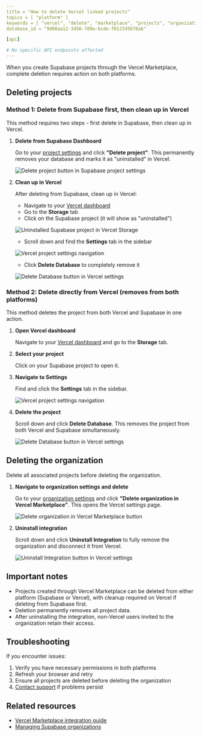 ```yaml
---
title = "How to delete Vercel linked projects"
topics = [ "platform" ]
keywords = [ "vercel", "delete", "marketplace", "projects", "organization" ]
database_id = "9d08aa12-3456-789a-bcde-f012345678ab"

[api]

# No specific API endpoints affected
---
```


When you create Supabase projects through the Vercel Marketplace, complete deletion requires action on both platforms.

## Deleting projects

### Method 1: Delete from Supabase first, then clean up in Vercel

This method requires two steps - first delete in Supabase, then clean up in Vercel.

1. **Delete from Supabase Dashboard**
   
   Go to your [project settings](https://supabase.com/dashboard/project/_/settings/general) and click **"Delete project"**. This permanently removes your database and marks it as "uninstalled" in Vercel.

   <Image 
     alt="Delete project button in Supabase project settings" 
     src="/docs/img/troubleshooting/54428354-a1f4-4c44-bd03-d87f4b925d94.png" 
     zoomable
   />

2. **Clean up in Vercel**
   
   After deleting from Supabase, clean up in Vercel:
   - Navigate to your [Vercel dashboard](https://vercel.com/dashboard)
   - Go to the **Storage** tab
   - Click on the Supabase project (it will show as "uninstalled")
   
   <Image 
     alt="Uninstalled Supabase project in Vercel Storage" 
     src="/docs/img/troubleshooting/cf450bca-aad3-4783-ae3b-5cc83e0afa54.png" 
     zoomable
   />

   - Scroll down and find the **Settings** tab in the sidebar
   
   <Image 
     alt="Vercel project settings navigation" 
     src="/docs/img/troubleshooting/da70bc33-f123-4567-8901-abcdef123456.png" 
     zoomable
   />
   
   - Click **Delete Database** to completely remove it
   
   <Image 
     alt="Delete Database button in Vercel settings" 
     src="/docs/img/troubleshooting/c4e7b193-4567-8901-abcd-ef1234567890.png" 
     zoomable
   /> 

### Method 2: Delete directly from Vercel (removes from both platforms)

This method deletes the project from both Vercel and Supabase in one action.

1. **Open Vercel dashboard**
   
   Navigate to your [Vercel dashboard](https://vercel.com/dashboard) and go to the **Storage** tab.

2. **Select your project**
   
   Click on your Supabase project to open it.

3. **Navigate to Settings**
   
   Find and click the **Settings** tab in the sidebar.

   <Image 
     alt="Vercel project settings navigation" 
     src="/docs/img/troubleshooting/da70bc33-f123-4567-8901-abcdef123456.png" 
     zoomable
   />

4. **Delete the project**
   
   Scroll down and click **Delete Database**. This removes the project from both Vercel and Supabase simultaneously.

   <Image 
     alt="Delete Database button in Vercel settings" 
     src="/docs/img/troubleshooting/c4e7b193-4567-8901-abcd-ef1234567890.png" 
     zoomable
   />

## Deleting the organization

<Admonition type="caution">
Delete all associated projects before deleting the organization.
</Admonition>

1. **Navigate to organization settings and delete**
   
   Go to your [organization settings](https://supabase.com/dashboard/org/_/general) and click **"Delete organization in Vercel Marketplace"**. This opens the Vercel settings page.

   <Image 
     alt="Delete organization in Vercel Marketplace button" 
     src="/docs/img/troubleshooting/ff01bba8-abcd-ef12-3456-7890abcdef12.png" 
     zoomable
   />

2. **Uninstall integration**
   
   Scroll down and click **Uninstall Integration** to fully remove the organization and disconnect it from Vercel.

   <Image 
     alt="Uninstall Integration button in Vercel settings" 
     src="/docs/img/troubleshooting/f294a4d6-ef12-3456-7890-abcdef123456.png" 
     zoomable
   />

## Important notes

- Projects created through Vercel Marketplace can be deleted from either platform (Supabase or Vercel), with cleanup required on Vercel if deleting from Supabase first.
- Deletion permanently removes all project data.
- After uninstalling the integration, non-Vercel users invited to the organization retain their access.

## Troubleshooting

If you encounter issues:

1. Verify you have necessary permissions in both platforms
2. Refresh your browser and retry
3. Ensure all projects are deleted before deleting the organization
4. [Contact support](https://supabase.com/dashboard/support/new) if problems persist

## Related resources

- [Vercel Marketplace integration guide](/docs/guides/integrations/vercel-marketplace)
- [Managing Supabase organizations](/docs/guides/platform/access-control)
